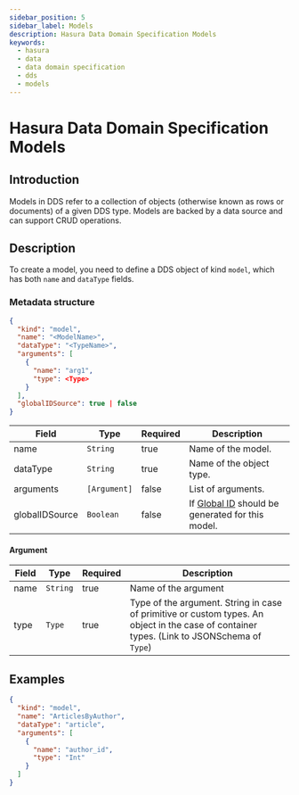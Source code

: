 ```yaml
---
sidebar_position: 5
sidebar_label: Models
description: Hasura Data Domain Specification Models
keywords:
  - hasura
  - data
  - data domain specification
  - dds
  - models
---
```


# Hasura Data Domain Specification Models

## Introduction

Models in DDS refer to a collection of objects (otherwise known as rows or documents) of a given DDS type. Models are
backed by a data source and can support CRUD operations.

## Description

To create a model, you need to define a DDS object of kind `model`, which has both `name` and `dataType` fields.

### Metadata structure

```json
{
  "kind": "model",
  "name": "<ModelName>",
  "dataType": "<TypeName>",
  "arguments": [
    {
      "name": "arg1",
      "type": <Type>
    }
  ],
  "globalIDSource": true | false
}
```

| Field          | Type         | Required | Description                                                         |
| -------------- | ------------ | -------- | ------------------------------------------------------------------- |
| name           | `String`     | true     | Name of the model.                                                  |
| dataType       | `String`     | true     | Name of the object type.                                            |
| arguments      | `[Argument]` | false    | List of arguments.                                                  |
| globalIDSource | `Boolean`    | false    | If [Global ID](./global-id.mdx) should be generated for this model. |

#### Argument

| Field | Type     | Required | Description                                                                                                                                 |
| ----- | -------- | -------- | ------------------------------------------------------------------------------------------------------------------------------------------- |
| name  | `String` | true     | Name of the argument                                                                                                                        |
| type  | `Type`   | true     | Type of the argument. String in case of primitive or custom types. An object in the case of container types. (Link to JSONSchema of `Type`) |

## Examples

```json
{
  "kind": "model",
  "name": "ArticlesByAuthor",
  "dataType": "article",
  "arguments": [
    {
      "name": "author_id",
      "type": "Int"
    }
  ]
}
```
